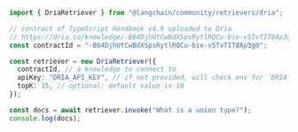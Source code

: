 ```typescript
import { DriaRetriever } from "@langchain/community/retrievers/dria";

// contract of TypeScript Handbook v4.9 uploaded to Dria
// https://dria.co/knowledge/-B64DjhUtCwBdXSpsRytlRQCu-bie-vSTvTIT8Ap3g0
const contractId = "-B64DjhUtCwBdXSpsRytlRQCu-bie-vSTvTIT8Ap3g0";

const retriever = new DriaRetriever({
  contractId, // a knowledge to connect to
  apiKey: "DRIA_API_KEY", // if not provided, will check env for `DRIA_API_KEY`
  topK: 15, // optional: default value is 10
});

const docs = await retriever.invoke("What is a union type?");
console.log(docs);
```
